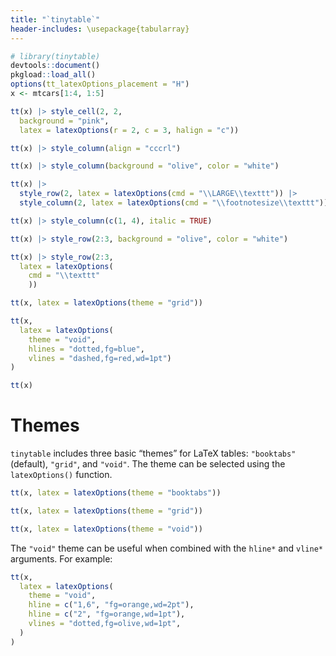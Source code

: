 ```yaml
---
title: "`tinytable`"
header-includes: \usepackage{tabularray}
---
```


```r
# library(tinytable)
devtools::document()
pkgload::load_all()
options(tt_latexOptions_placement = "H")
x <- mtcars[1:4, 1:5]
```

```r
tt(x) |> style_cell(2, 2,
  background = "pink",
  latex = latexOptions(r = 2, c = 3, halign = "c"))
```

```r
tt(x) |> style_column(align = "cccrl")
```

```r
tt(x) |> style_column(background = "olive", color = "white")
```

```r
tt(x) |>
  style_row(2, latex = latexOptions(cmd = "\\LARGE\\texttt")) |>
  style_column(2, latex = latexOptions(cmd = "\\footnotesize\\texttt"))
```

```r
tt(x) |> style_column(c(1, 4), italic = TRUE)
```

```r
tt(x) |> style_row(2:3, background = "olive", color = "white")
```

```r
tt(x) |> style_row(2:3,
  latex = latexOptions(
    cmd = "\\texttt"
    ))
```

```r
tt(x, latex = latexOptions(theme = "grid"))
```

```r
tt(x,
  latex = latexOptions(
    theme = "void",
    hlines = "dotted,fg=blue",
    vlines = "dashed,fg=red,wd=1pt")
)
```

```r
tt(x)
```

# Themes

`tinytable` includes three basic "themes" for LaTeX tables: `"booktabs"` (default), `"grid"`, and `"void"`. The theme can be selected using the `latexOptions()` function.

```r
tt(x, latex = latexOptions(theme = "booktabs"))
```

```r
tt(x, latex = latexOptions(theme = "grid"))
```

```r
tt(x, latex = latexOptions(theme = "void"))
```

The `"void"` theme can be useful when combined with the `hline*`  and `vline*` arguments. For example:

```r
tt(x,
  latex = latexOptions(
    theme = "void",
    hline = c("1,6", "fg=orange,wd=2pt"),
    hline = c("2", "fg=orange,wd=1pt"),
    vlines = "dotted,fg=olive,wd=1pt",
  )
)
```


